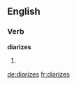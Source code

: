 
==English==

===Verb===
'''diarizes'''

# {{en-third-person singular of|diarize}}

[[de:diarizes]]
[[fr:diarizes]]
